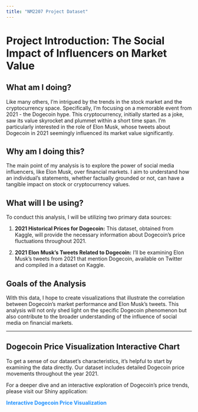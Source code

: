 ```yaml
---
title: "NM2207 Project Dataset"
---
```


# Project Introduction: The Social Impact of Influencers on Market Value

## What am I doing?

Like many others, I'm intrigued by the trends in the stock market and the cryptocurrency space. Specifically, I'm focusing on a memorable event from 2021 - the Dogecoin hype. This cryptocurrency, initially started as a joke, saw its value skyrocket and plummet within a short time span. I'm particularly interested in the role of Elon Musk, whose tweets about Dogecoin in 2021 seemingly influenced its market value significantly.

## Why am I doing this?

The main point of my analysis is to explore the power of social media influencers, like Elon Musk, over financial markets. I aim to understand how an individual's statements, whether factually grounded or not, can have a tangible impact on stock or cryptocurrency values.

## What will I be using?

To conduct this analysis, I will be utilizing two primary data sources:

1.  **2021 Historical Prices for Dogecoin:** This dataset, obtained from Kaggle, will provide the necessary information about Dogecoin's price fluctuations throughout 2021.

2.  **2021 Elon Musk's Tweets Related to Dogecoin:** I'll be examining Elon Musk's tweets from 2021 that mention Dogecoin, available on Twitter and compiled in a dataset on Kaggle.

## Goals of the Analysis

With this data, I hope to create visualizations that illustrate the correlation between Dogecoin's market performance and Elon Musk's tweets. This analysis will not only shed light on the specific Dogecoin phenomenon but also contribute to the broader understanding of the influence of social media on financial markets.

------------------------------------------------------------------------

## Dogecoin Price Visualization Interactive Chart

To get a sense of our dataset's characteristics, it's helpful to start by examining the data directly. Our dataset includes detailed Dogecoin price movements throughout the year 2021.

For a deeper dive and an interactive exploration of Dogecoin's price trends, please visit our Shiny application:

<a href="http://dwayneyoongty00.shinyapps.io/myapp" target="_blank" style="color: #1e90ff; font-weight: bold; text-decoration: none;">Interactive Dogecoin Price Visualization</a>


